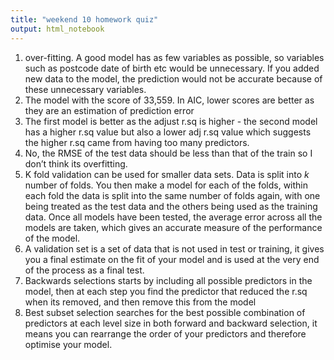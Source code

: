 ```yaml
---
title: "weekend 10 homework quiz"
output: html_notebook
---
```


1. over-fitting. A good model has as few variables as possible, so variables such as postcode date of birth etc would be unnecessary. If you added new data to the model, the prediction would not be accurate because of these unnecessary variables.
2. The model with the score of 33,559. In AIC, lower scores are better as they are an estimation of prediction error
3. The first model is better as the adjust r.sq is higher - the second model has a higher r.sq value but also a lower adj r.sq value which suggests the higher r.sq came from having too many predictors.
4. No, the RMSE of the test data should be less than that of the train so I don't think its overfitting.
5. K fold validation can be used for smaller data sets. Data is split into *k* number of folds. You then make a model for each of the folds, within each fold the data is split into the same number of folds again, with one being treated as the test data and the others being used as the training data. Once all models have been tested, the average error across all the models are taken, which gives an accurate measure of the performance of the model.
6. A validation set is a set of data that is not used in test or training, it gives you a final estimate on the fit of your model and is used at the very end of the process as a final test.
7. Backwards selections starts by including all possible predictors in the model, then at each step you find the predictor that reduced the r.sq when its removed, and then remove this from the model
8. Best subset selection searches for the best possible combination of predictors at each level size in both forward and backward selection, it means you can rearrange the order of your predictors and therefore optimise your model.